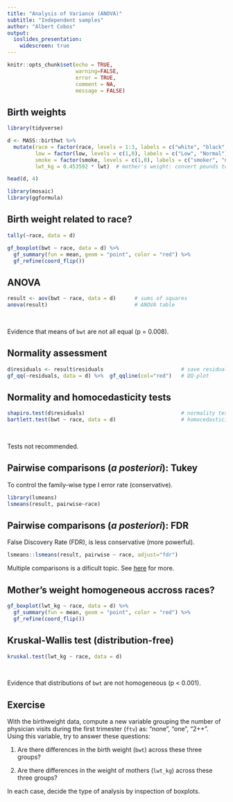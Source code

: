 ```yaml
---
title: "Analysis of Variance (ANOVA)"
subtitle: "Independent samples"
author: "Albert Cobos"
output: 
  ioslides_presentation:
    widescreen: true
---
```


```r

knitr::opts_chunk$set(echo = TRUE, 
                      warning=FALSE, 
                      error = TRUE,
                      comment = NA,
                      message = FALSE)
```

## Birth weights

```r
library(tidyverse)

d <- MASS::birthwt %>% 
  mutate(race = factor(race, levels = 1:3, labels = c("white", "black", "other")),
         low = factor(low, levels = c(1,0), labels = c("Low", "Normal")),
         smoke = factor(smoke, levels = c(1,0), labels = c("smoker", "non_smoker")),
         lwt_kg = 0.453592 * lwt)  # mother's weight: convert pounds to kg)

head(d, 4)        

library(mosaic)
library(ggformula)
```

## Birth weight related to race?

```r
tally(~race, data = d)

gf_boxplot(bwt ~ race, data = d) %>% 
  gf_summary(fun = mean, geom = "point", color = "red") %>% 
  gf_refine(coord_flip())

```

## ANOVA 

```r
result <- aov(bwt ~ race, data = d)      # sums of squares
anova(result)                            # ANOVA table

```

\

Evidence that means of `bwt` are not all equal (p = 0.008).


## Normality assessment

```r
d$residuals <- result$residuals                         # save residuals to dataframe d
gf_qq(~residuals, data = d) %>%  gf_qqline(col="red")   # QQ-plot 

```


## Normality and homocedasticity tests

```r
shapiro.test(d$residuals)                               # normality test
bartlett.test(bwt ~ race, data = d)                     # homocedasticity
```

\

Tests not recommended.


## Pairwise comparisons (*a posteriori*): Tukey {.smaller}

To control the family-wise type I error rate (conservative).

```r
library(lsmeans)
lsmeans(result, pairwise~race)

```


## Pairwise comparisons (*a posteriori*): FDR {.smaller}

False Discovery Rate (FDR), is less conservative (more powerful).

```r
lsmeans::lsmeans(result, pairwise ~ race, adjust="fdr")
```


Multiple comparisons is a dificult topic. See [here](https://benwhalley.github.io/just-enough-r/multiple-comparisons.html) for more.

## Mother's weight homogeneous accross races? 

```r
gf_boxplot(lwt_kg ~ race, data = d) %>% 
  gf_summary(fun = mean, geom = "point", color = "red") %>% 
  gf_refine(coord_flip())

```


## Kruskal-Wallis test (distribution-free)

```r
kruskal.test(lwt_kg ~ race, data = d) 

```

\

Evidence that distributions of `bwt` are not homogeneous (p < 0.001).


## Exercise

With the birthweight data, compute a new variable grouping the number of physician visits during the first trimester (`ftv`) as: "none", "one", "2++".  
Using this variable, try to answer these questions:

1. Are there differences in the birth weight (`bwt`) across these three groups?

1. Are there differences in the weight of mothers (`lwt_kg`) across these three groups?

In each case, decide the type of analysis by inspection of boxplots.
